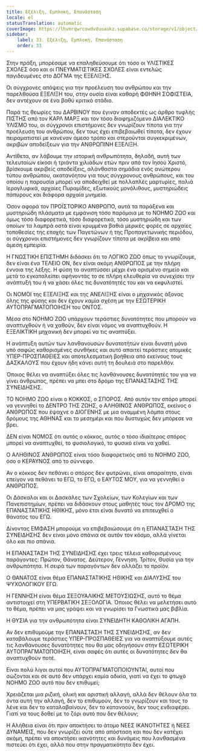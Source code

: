 ```yaml
---
title: Εξέλιξη, Εμπλοκή, Επανάσταση
locale: el
statusTranslation: automatic
coverImage: https://lhvmrqwrcowdvduuaukz.supabase.co/storage/v1/object/public/strapi-uploads/small_cover-educacion-fundamental.webp-2d51a7828a2b1309555be27f7e2a61a0.webp
sidebar:
    label: 33. Εξέλιξη, Εμπλοκή, Επανάσταση
    order: 33
---
```

Στην πράξη, μπορέσαμε να επαληθεύσουμε ότι τόσο οι ΥΛΙΣΤΙΚΕΣ ΣΧΟΛΕΣ όσο και οι ΠΝΕΥΜΑΤΙΣΤΙΚΕΣ ΣΧΟΛΕΣ είναι εντελώς παγιδευμένες στο ΔΟΓΜΑ της ΕΞΕΛΙΞΗΣ.

Οι σύγχρονες απόψεις για την προέλευση του ανθρώπου και την παρελθούσα ΕΞΕΛΙΞΗ του, στην ουσία είναι καθαρή ΦΘΗΝΗ ΣΟΦΙΣΤΕΙΑ, δεν αντέχουν σε ένα βαθύ κριτικό στάδιο.

Παρά τις θεωρίες του ΔΑΡΒΙΝΟΥ που έγιναν αποδεκτές ως άρθρο τυφλής ΠΙΣΤΗΣ από τον ΚΑΡΛ ΜΑΡΞ και τον τόσο διαφημιζόμενο ΔΙΑΛΕΚΤΙΚΟ ΥΛΙΣΜΟ του, οι σύγχρονοι επιστήμονες δεν γνωρίζουν τίποτα για την προέλευση του ανθρώπου, δεν τους έχει επιβεβαιωθεί τίποτα, δεν έχουν πειραματιστεί με κανέναν άμεσο τρόπο και στερούνται συγκεκριμένων, ακριβών αποδείξεων για την ΑΝΘΡΩΠΙΝΗ ΕΞΕΛΙΞΗ.

Αντίθετα, αν λάβουμε την ιστορική ανθρωπότητα, δηλαδή, αυτή των τελευταίων είκοσι ή τριάντα χιλιάδων ετών πριν από τον Ιησού Χριστό, βρίσκουμε ακριβείς αποδείξεις, αλάνθαστα σημάδια ενός ανώτερου τύπου ανθρώπου, ακατανόητου για τους σύγχρονους ανθρώπους, και του οποίου η παρουσία μπορεί να αποδειχθεί με πολλαπλές μαρτυρίες, παλιά Ιερογλυφικά, αρχαίες Πυραμίδες, εξωτικούς μονόλιθους, μυστηριώδεις πάπυρους και διάφορα αρχαία μνημεία.

Όσον αφορά τον ΠΡΟΪΣΤΟΡΙΚΟ ΑΝΘΡΩΠΟ, αυτά τα παράξενα και μυστηριώδη πλάσματα με εμφάνιση τόσο παρόμοια με το ΝΟΗΜΟ ΖΩΟ και όμως τόσο διαφορετικά, τόσο διαφορετικά, τόσο μυστηριώδη και των οποίων τα λαμπρά οστά είναι κρυμμένα βαθιά μερικές φορές σε αρχαίες τοποθεσίες της εποχής των Παγετώνων ή της Προπαγετωνικής περιόδου, οι σύγχρονοι επιστήμονες δεν γνωρίζουν τίποτα με ακρίβεια και από άμεση εμπειρία.

Η ΓΝΩΣΤΙΚΗ ΕΠΙΣΤΗΜΗ διδάσκει ότι το ΛΟΓΙΚΟ ΖΩΟ όπως το γνωρίζουμε, δεν είναι ένα ΤΕΛΕΙΟ ΟΝ, δεν είναι ακόμη ΑΝΘΡΩΠΟΣ με την πλήρη έννοια της λέξης. Η φύση το αναπτύσσει μέχρι ένα ορισμένο σημείο και μετά το εγκαταλείπει αφήνοντάς το σε πλήρη ελευθερία να συνεχίσει την ανάπτυξή του ή να χάσει όλες τις δυνατότητές του και να εκφυλιστεί.

Οι ΝΟΜΟΙ της ΕΞΕΛΙΞΗΣ και της ΑΝΕΛΙΞΗΣ είναι ο μηχανικός άξονας όλης της φύσης και δεν έχουν καμία σχέση με την ΕΣΩΤΕΡΙΚΗ ΑΥΤΟΠΡΑΓΜΑΤΟΠΟΙΗΣΗ του ΟΝΤΟΣ.

Μέσα στο ΝΟΗΜΟ ΖΩΟ υπάρχουν τεράστιες δυνατότητες που μπορούν να αναπτυχθούν ή να χαθούν, δεν είναι νόμος να αναπτυχθούν. Η ΕΞΕΛΙΚΤΙΚΗ μηχανική δεν μπορεί να τις αναπτύξει.

Η ανάπτυξη αυτών των λανθανουσών δυνατοτήτων είναι δυνατή μόνο υπό σαφώς καθορισμένες συνθήκες και αυτό απαιτεί τεράστιες ατομικές ΥΠΕΡ-ΠΡΟΣΠΑΘΕΙΕΣ και αποτελεσματική βοήθεια από εκείνους τους ΔΑΣΚΑΛΟΥΣ που έχουν ήδη κάνει αυτή τη δουλειά στο παρελθόν.

Όποιος θέλει να αναπτύξει όλες τις λανθάνουσες δυνατότητές του για να γίνει άνθρωπος, πρέπει να μπει στο δρόμο της ΕΠΑΝΑΣΤΑΣΗΣ ΤΗΣ ΣΥΝΕΙΔΗΣΗΣ.

ΤΟ ΝΟΗΜΟ ΖΩΟ είναι ο ΚΟΚΚΟΣ, ο ΣΠΟΡΟΣ. Από αυτόν τον σπόρο μπορεί να γεννηθεί το ΔΕΝΤΡΟ ΤΗΣ ΖΩΗΣ, ο ΑΛΗΘΙΝΟΣ ΑΝΘΡΩΠΟΣ, εκείνος ο ΑΝΘΡΩΠΟΣ που έψαχνε ο ΔΙΟΓΕΝΗΣ με μια αναμμένη λάμπα στους δρόμους της ΑΘΗΝΑΣ και το μεσημέρι και που δυστυχώς δεν μπόρεσε να βρει.

ΔΕΝ είναι ΝΟΜΟΣ ότι αυτός ο κόκκος, αυτός ο τόσο ιδιαίτερος σπόρος μπορεί να αναπτυχθεί, το φυσιολογικό, το φυσικό είναι να χαθεί.

Ο ΑΛΗΘΙΝΟΣ ΑΝΘΡΩΠΟΣ είναι τόσο διαφορετικός από το ΝΟΗΜΟ ΖΩΟ, όσο ο ΚΕΡΑΥΝΟΣ από το σύννεφο.

Αν ο κόκκος δεν πεθάνει ο σπόρος δεν φυτρώνει, είναι απαραίτητο, είναι επείγον να πεθάνει το ΕΓΩ, το ΕΓΩ, ο ΕΑΥΤΟΣ ΜΟΥ, για να γεννηθεί ο ΑΝΘΡΩΠΟΣ.

Οι Δάσκαλοι και οι Δασκάλες των Σχολείων, των Κολεγίων και των Πανεπιστημίων, πρέπει να διδάσκουν στους μαθητές τους τον ΔΡΟΜΟ της ΕΠΑΝΑΣΤΑΤΙΚΗΣ ΗΘΙΚΗΣ, μόνο έτσι είναι δυνατό να επιτευχθεί ο θάνατος του ΕΓΩ.

Δίνοντας ΕΜΦΑΣΗ μπορούμε να επιβεβαιώσουμε ότι η ΕΠΑΝΑΣΤΑΣΗ ΤΗΣ ΣΥΝΕΙΔΗΣΗΣ δεν είναι μόνο σπάνια σε αυτόν τον κόσμο, αλλά γίνεται όλο και πιο σπάνια.

Η ΕΠΑΝΑΣΤΑΣΗ ΤΗΣ ΣΥΝΕΙΔΗΣΗΣ έχει τρεις τέλεια καθορισμένους παράγοντες: Πρώτον, Θάνατος. Δεύτερον, Γέννηση. Τρίτον, Θυσία για την ανθρωπότητα. Η σειρά των παραγόντων δεν αλλάζει το προϊόν.

Ο ΘΑΝΑΤΟΣ είναι θέμα ΕΠΑΝΑΣΤΑΤΙΚΗΣ ΗΘΙΚΗΣ και ΔΙΑΛΥΣΗΣ του ΨΥΧΟΛΟΓΙΚΟΥ ΕΓΩ.

Η ΓΕΝΝΗΣΗ είναι θέμα ΣΕΞΟΥΑΛΙΚΗΣ ΜΕΤΟΥΣΙΩΣΗΣ, αυτό το θέμα αντιστοιχεί στη ΥΠΕΡΒΑΤΙΚΗ ΣΕΞΟΛΟΓΙΑ. Όποιος θέλει να μελετήσει αυτό το θέμα, πρέπει να μας γράψει και να γνωρίσει τα Γνωστικά μας βιβλία.

Η ΘΥΣΙΑ για την ανθρωπότητα είναι ΣΥΝΕΙΔΗΤΗ ΚΑΘΟΛΙΚΗ ΑΓΑΠΗ.

Αν δεν επιθυμούμε την ΕΠΑΝΑΣΤΑΣΗ ΤΗΣ ΣΥΝΕΙΔΗΣΗΣ, αν δεν καταβάλουμε τεράστιες ΥΠΕΡ-ΠΡΟΣΠΑΘΕΙΕΣ για να αναπτύξουμε αυτές τις λανθάνουσες δυνατότητες που θα μας οδηγήσουν στην ΕΣΩΤΕΡΙΚΗ ΑΥΤΟΠΡΑΓΜΑΤΟΠΟΙΗΣΗ, είναι σαφές ότι αυτές οι δυνατότητες δεν θα αναπτυχθούν ποτέ.

Είναι πολύ λίγοι αυτοί που ΑΥΤΟΠΡΑΓΜΑΤΟΠΟΙΟΥΝΤΑΙ, αυτοί που σώζονται και σε αυτό δεν υπάρχει καμία αδικία, γιατί να έχει το φτωχό ΝΟΗΜΟ ΖΩΟ αυτό που δεν επιθυμεί;

Χρειάζεται μια ριζική, ολική και οριστική αλλαγή, αλλά δεν θέλουν όλα τα όντα αυτή την αλλαγή, δεν το επιθυμούν, δεν το γνωρίζουν και τους το λένε και δεν το καταλαβαίνουν, δεν το κατανοούν, δεν τους ενδιαφέρει. Γιατί να τους δοθεί με το ζόρι αυτό που δεν θέλουν;

Η Αλήθεια είναι ότι πριν αποκτήσει το άτομο ΝΕΕΣ ΙΚΑΝΟΤΗΤΕΣ ή ΝΕΕΣ ΔΥΝΑΜΕΙΣ, που δεν γνωρίζει ούτε από απόσταση και που δεν κατέχει ακόμη, πρέπει να αποκτήσει ικανότητες και δυνάμεις που λανθασμένα πιστεύει ότι έχει, αλλά που στην πραγματικότητα δεν έχει.

